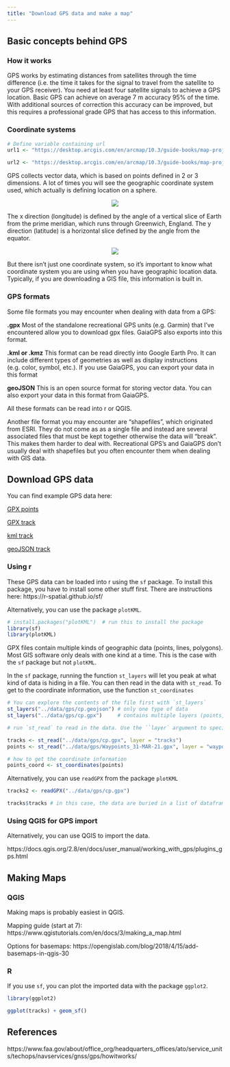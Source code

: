 ```yaml
---
title: "Download GPS data and make a map"
---
```


## Basic concepts behind GPS

### How it works

GPS works by estimating distances from satellites through the time difference (i.e. the time it takes for the signal to travel from the satellite to your GPS receiver). You need at least four satellite signals to achieve a GPS location. Basic GPS can achieve on average 7 m accuracy 95% of the time. With additional sources of correction this accuracy can be improved, but this requires a professional grade GPS that has access to this information.

### Coordinate systems

```r
# Define variable containing url
url1 <- "https://desktop.arcgis.com/en/arcmap/10.3/guide-books/map-projections/GUID-88C05D5F-BFAA-42D5-8D4F-2D6014CFC5CB-web.gif"

url2 <- "https://desktop.arcgis.com/en/arcmap/10.3/guide-books/map-projections/GUID-0921FD4E-B619-491B-92C2-38B70E231948-web.gif"
```

GPS collects vector data, which is based on points defined in 2 or 3 dimensions. A lot of times you will see the geographic coordinate system used, which actually is defining location on a sphere. 

<center><img src="`r url1`"></center>

The x direction (longitude) is defined by the angle of a vertical slice of Earth from the prime meridian, which runs through Greenwich, England. The y direction (latitude) is a horizontal slice defined by the angle from the equator.

<center><img src="`r url2`"></center>

But there isn't just one coordinate system, so it's important to know what coordinate system you are using when you have geographic location data. Typically, if you are downloading a GIS file, this information is built in.


### GPS formats

Some file formats you may encounter when dealing with data from a GPS:

**.gpx** Most of the standalone recreational GPS units (e.g. Garmin) that I've encountered allow you to download gpx files. GaiaGPS also exports into this format.

**.kml or .kmz** This format can be read directly into Google Earth Pro. It can include different types of geometries as well as display instructions (e.g. color, symbol, etc.). If you use GaiaGPS, you can export your data in this format

**geoJSON** This is an open source format for storing vector data. You can also export your data in this format from GaiaGPS.

All these formats can be read into r or QGIS.

Another file format you may encounter are "shapefiles", which originated from ESRI. They do not come as as a single file and instead are several associated files that must be kept together otherwise the data will "break". This makes them harder to deal with. Recreational GPS's and GaiaGPS don't usually deal with shapefiles but you often encounter them when dealing with GIS data.

## Download GPS data

You can find example GPS data here:

[GPX points](https://raw.githubusercontent.com/KwnLi/GIS_workshop/main/data/gps/Waypoints_31-MAR-21.gpx)

[GPX track](https://raw.githubusercontent.com/KwnLi/GIS_workshop/main/data/gps/cp.gpx)

[kml track](https://raw.githubusercontent.com/KwnLi/GIS_workshop/main/data/gps/cp.kml)

[geoJSON track](https://raw.githubusercontent.com/KwnLi/GIS_workshop/main/data/gps/cp.geojson)

### Using r

These GPS data can be loaded into r using the `sf` package. To install this package, you have to install some other stuff first. There are instructions here: https://r-spatial.github.io/sf/

Alternatively, you can use the package `plotKML`.

```r
# install.packages("plotKML")  # run this to install the package
library(sf)
library(plotKML)

```

GPX files contain multiple kinds of geographic data (points, lines, polygons). Most GIS software only deals with one kind at a time. This is the case with the `sf` package but not `plotKML`.

In the `sf` package, running the function `st_layers` will let you peak at what kind of data is hiding in a file. You can then read in the data with `st_read`. To get to the coordinate information, use the function `st_coordinates`

```r
# You can explore the contents of the file first with `st_layers`
st_layers("../data/gps/cp.geojson") # only one type of data
st_layers("../data/gps/cp.gpx")     # contains multiple layers (points, line string, etc.)

# run `st_read` to read in the data. Use the ``layer` argument to specify the layer name

tracks <- st_read("../data/gps/cp.gpx", layer = "tracks")
points <- st_read("../data/gps/Waypoints_31-MAR-21.gpx", layer = "waypoints")

# how to get the coordinate information
points_coord <- st_coordinates(points)

```

Alternatively, you can use `readGPX` from the package `plotKML`

```r

tracks2 <- readGPX("../data/gps/cp.gpx")

tracks$tracks # in this case, the data are buried in a list of dataframes but it includes the coordinates

```

### Using QGIS for GPS import

Alternatively, you can use QGIS to import the data.

https://docs.qgis.org/2.8/en/docs/user_manual/working_with_gps/plugins_gps.html

## Making Maps

### QGIS

Making maps is probably easiest in QGIS.

Mapping guide (start at 7): https://www.qgistutorials.com/en/docs/3/making_a_map.html

Options for basemaps: https://opengislab.com/blog/2018/4/15/add-basemaps-in-qgis-30

### R

If you use `sf`, you can plot the imported data with the package `ggplot2`.

```r
library(ggplot2)

ggplot(tracks) + geom_sf()

```

## References
https://www.faa.gov/about/office_org/headquarters_offices/ato/service_units/techops/navservices/gnss/gps/howitworks/